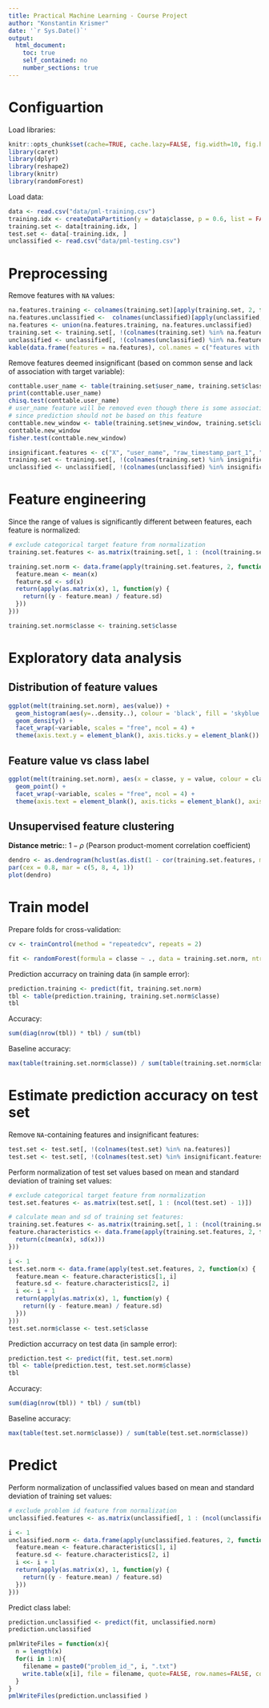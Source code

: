 ```yaml
---
title: Practical Machine Learning - Course Project
author: "Konstantin Krismer"
date: '`r Sys.Date()`'
output:
  html_document:
    toc: true
    self_contained: no
    number_sections: true
---
```


# Configuartion

Load libraries:
```r
knitr::opts_chunk$set(cache=TRUE, cache.lazy=FALSE, fig.width=10, fig.height=7, tidy=TRUE)
library(caret)
library(dplyr)
library(reshape2)
library(knitr)
library(randomForest)
```

Load data:

```r
data <- read.csv("data/pml-training.csv")
training.idx <- createDataPartition(y = data$classe, p = 0.6, list = FALSE)
training.set <- data[training.idx, ]
test.set <- data[-training.idx, ]
unclassified <- read.csv("data/pml-testing.csv")
```

# Preprocessing

Remove features with `NA` values:
```r
na.features.training <- colnames(training.set)[apply(training.set, 2, function(x) sum(is.na(x))) > 0]
na.features.unclassified <-  colnames(unclassified)[apply(unclassified, 2, function(x) sum(is.na(x))) > 0]
na.features <- union(na.features.training, na.features.unclassified)
training.set <- training.set[, !(colnames(training.set) %in% na.features)]
unclassified <- unclassified[, !(colnames(unclassified) %in% na.features)]
kable(data.frame(features = na.features), col.names = c("features with NA values"), caption = "Removed the following NA-containing features:")
```

Remove features deemed insignificant (based on common sense and lack of association with target variable):
```r
conttable.user_name <- table(training.set$user_name, training.set$classe)
print(conttable.user_name)
chisq.test(conttable.user_name)
# user_name feature will be removed even though there is some association with the target variable,
# since prediction should not be based on this feature
conttable.new_window <- table(training.set$new_window, training.set$classe)
conttable.new_window
fisher.test(conttable.new_window)

insignificant.features <- c("X", "user_name", "raw_timestamp_part_1", "raw_timestamp_part_2", "cvtd_timestamp", "new_window", "num_window")
training.set <- training.set[, !(colnames(training.set) %in% insignificant.features)]
unclassified <- unclassified[, !(colnames(unclassified) %in% insignificant.features)]
```

# Feature engineering

Since the range of values is significantly different between features, each feature is normalized:
```r
# exclude categorical target feature from normalization
training.set.features <- as.matrix(training.set[, 1 : (ncol(training.set) - 1)])

training.set.norm <- data.frame(apply(training.set.features, 2, function(x) {
  feature.mean <- mean(x)
  feature.sd <- sd(x)
  return(apply(as.matrix(x), 1, function(y) {
    return((y - feature.mean) / feature.sd)
  }))
}))

training.set.norm$classe <- training.set$classe
```

# Exploratory data analysis

## Distribution of feature values

```r
ggplot(melt(training.set.norm), aes(value)) +
  geom_histogram(aes(y=..density..), colour = 'black', fill = 'skyblue') + 
  geom_density() + 
  facet_wrap(~variable, scales = "free", ncol = 4) +
  theme(axis.text.y = element_blank(), axis.ticks.y = element_blank())
```

## Feature value vs class label

```r
ggplot(melt(training.set.norm), aes(x = classe, y = value, colour = classe)) +
  geom_point() +
  facet_wrap(~variable, scales = "free", ncol = 4) +
  theme(axis.text = element_blank(), axis.ticks = element_blank(), axis.title = element_blank())
```

## Unsupervised feature clustering 

**Distance metric:**: $1 - \rho$ (Pearson product-moment correlation coefficient)

```r
dendro <- as.dendrogram(hclust(as.dist(1 - cor(training.set.features, method = "pearson")), method = "complete"))
par(cex = 0.8, mar = c(5, 8, 4, 1))
plot(dendro)
```

# Train model

Prepare folds for cross-validation:
```r
cv <- trainControl(method = "repeatedcv", repeats = 2)
```

```r
fit <- randomForest(formula = classe ~ ., data = training.set.norm, ntree = 500)
```

Prediction accurracy on training data (in sample error):
```r
prediction.training <- predict(fit, training.set.norm)
tbl <- table(prediction.training, training.set.norm$classe)
tbl
```

Accuracy:
```r
sum(diag(nrow(tbl)) * tbl) / sum(tbl)
```

Baseline accuracy:
```r
max(table(training.set.norm$classe)) / sum(table(training.set.norm$classe))
```

# Estimate prediction accuracy on test set

Remove `NA`-containing features and insignificant features:
```r
test.set <- test.set[, !(colnames(test.set) %in% na.features)]
test.set <- test.set[, !(colnames(test.set) %in% insignificant.features)]
```

Perform normalization of test set values based on mean and standard deviation of training set values:
```r
# exclude categorical target feature from normalization
test.set.features <- as.matrix(test.set[, 1 : (ncol(test.set) - 1)])

# calculate mean and sd of training set features:
training.set.features <- as.matrix(training.set[, 1 : (ncol(training.set) - 1)])
feature.characteristics <- data.frame(apply(training.set.features, 2, function(x) {
  return(c(mean(x), sd(x)))
}))

i <- 1
test.set.norm <- data.frame(apply(test.set.features, 2, function(x) {
  feature.mean <- feature.characteristics[1, i]
  feature.sd <- feature.characteristics[2, i]
  i <<- i + 1
  return(apply(as.matrix(x), 1, function(y) {
    return((y - feature.mean) / feature.sd)
  }))
}))
test.set.norm$classe <- test.set$classe
```

Prediction accurracy on test data (in sample error):
```r
prediction.test <- predict(fit, test.set.norm)
tbl <- table(prediction.test, test.set.norm$classe)
tbl
```

Accuracy:
```r
sum(diag(nrow(tbl)) * tbl) / sum(tbl)
```

Baseline accuracy:
```r
max(table(test.set.norm$classe)) / sum(table(test.set.norm$classe))
```

# Predict

Perform normalization of unclassified values based on mean and standard deviation of training set values:
```r
# exclude problem id feature from normalization
unclassified.features <- as.matrix(unclassified[, 1 : (ncol(unclassified) - 1)])

i <- 1
unclassified.norm <- data.frame(apply(unclassified.features, 2, function(x) {
  feature.mean <- feature.characteristics[1, i]
  feature.sd <- feature.characteristics[2, i]
  i <<- i + 1
  return(apply(as.matrix(x), 1, function(y) {
    return((y - feature.mean) / feature.sd)
  }))
}))
```

Predict class label:
```r
prediction.unclassified <- predict(fit, unclassified.norm)
prediction.unclassified
```

```r
pmlWriteFiles = function(x){
  n = length(x)
  for(i in 1:n){
    filename = paste0("problem_id_", i, ".txt")
    write.table(x[i], file = filename, quote=FALSE, row.names=FALSE, col.names=FALSE)
  }
}
pmlWriteFiles(prediction.unclassified )
```


